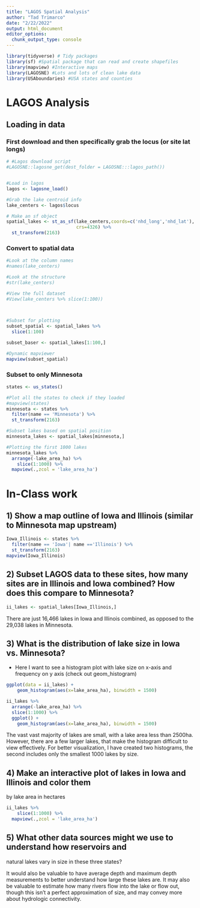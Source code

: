 ```yaml
---
title: "LAGOS Spatial Analysis"
author: "Tad Trimarco"
date: "2/22/2022"
output: html_document
editor_options: 
  chunk_output_type: console
---
```




```r
library(tidyverse) # Tidy packages
library(sf) #Spatial package that can read and create shapefiles 
library(mapview) #Interactive maps
library(LAGOSNE) #Lots and lots of clean lake data
library(USAboundaries) #USA states and counties
```


# LAGOS Analysis


## Loading in data


### First download and then specifically grab the locus (or site lat longs)

```r
# #Lagos download script
#LAGOSNE::lagosne_get(dest_folder = LAGOSNE:::lagos_path())


#Load in lagos
lagos <- lagosne_load()

#Grab the lake centroid info
lake_centers <- lagos$locus

# Make an sf object 
spatial_lakes <- st_as_sf(lake_centers,coords=c('nhd_long','nhd_lat'),
                          crs=4326) %>%
  st_transform(2163)


```



### Convert to spatial data
```r
#Look at the column names
#names(lake_centers)

#Look at the structure
#str(lake_centers)

#View the full dataset
#View(lake_centers %>% slice(1:100))

 

#Subset for plotting
subset_spatial <- spatial_lakes %>%
  slice(1:100) 

subset_baser <- spatial_lakes[1:100,]

#Dynamic mapviewer
mapview(subset_spatial)

```


### Subset to only Minnesota

```r
states <- us_states()

#Plot all the states to check if they loaded
#mapview(states)
minnesota <- states %>%
  filter(name == 'Minnesota') %>%
  st_transform(2163)

#Subset lakes based on spatial position
minnesota_lakes <- spatial_lakes[minnesota,]

#Plotting the first 1000 lakes
minnesota_lakes %>%
  arrange(-lake_area_ha) %>%
    slice(1:1000) %>%
  mapview(.,zcol = 'lake_area_ha')
```



# In-Class work


## 1) Show a map outline of Iowa and Illinois (similar to Minnesota map upstream)

```r
Iowa_Illinois <- states %>%
  filter(name == 'Iowa'| name =='Illinois') %>%
  st_transform(2163)
mapview(Iowa_Illinois)

```



## 2) Subset LAGOS data to these sites, how many sites are in Illinois and Iowa combined? How does this compare to Minnesota?

```r
ii_lakes <- spatial_lakes[Iowa_Illinois,]
```
There are just 16,466 lakes in Iowa and Illinois combined, as opposed to the 29,038 lakes in Minnesota.


## 3) What is the distribution of lake size in Iowa vs. Minnesota?

- Here I want to see a histogram plot with lake size on x-axis and frequency on 
y axis (check out geom_histogram)

```r
ggplot(data = ii_lakes) +
    geom_histogram(aes(x=lake_area_ha), binwidth = 1500)

ii_lakes %>%
  arrange(-lake_area_ha) %>%
  slice(1:1000) %>%
  ggplot() +
    geom_histogram(aes(x=lake_area_ha), binwidth = 1500)

```
The vast vast majority of lakes are small, with a lake area less than 2500ha. However, there are a few larger lakes, that make the histogram difficult to view effectively. For better visualization, I have created two histograms, the second includes only the smallest 1000 lakes by size.

## 4) Make an interactive plot of lakes in Iowa and Illinois and color them
by lake area in hectares

```r
ii_lakes %>%
    slice(1:1000) %>%
  mapview(.,zcol = 'lake_area_ha')
```


## 5) What other data sources might we use to understand how reservoirs and 
natural lakes vary in size in these three states? 

It would also be valuable to have average depth and maximum depth measurements to better understand how large these lakes are. It may also be valuable to estimate how many rivers flow into the lake or flow out, though this isn't a perfect approximation of size, and may convey more about hydrologic connectivity.
